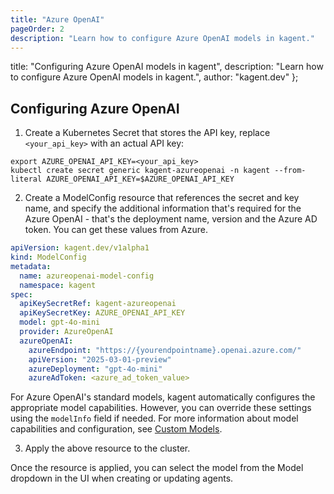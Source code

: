 ```yaml
---
title: "Azure OpenAI"
pageOrder: 2
description: "Learn how to configure Azure OpenAI models in kagent."
---
```


  title: "Configuring Azure OpenAI models in kagent",
  description: "Learn how to configure Azure OpenAI models in kagent.",
  author: "kagent.dev"
};

## Configuring Azure OpenAI

1. Create a Kubernetes Secret that stores the API key, replace `<your_api_key>` with an actual API key:

```shell
export AZURE_OPENAI_API_KEY=<your_api_key>
kubectl create secret generic kagent-azureopenai -n kagent --from-literal AZURE_OPENAI_API_KEY=$AZURE_OPENAI_API_KEY
```

2. Create a ModelConfig resource that references the secret and key name, and specify the additional information that's required for the Azure OpenAI - that's the deployment name, version and the Azure AD token. You can get these values from Azure.

```yaml
apiVersion: kagent.dev/v1alpha1
kind: ModelConfig
metadata:
  name: azureopenai-model-config
  namespace: kagent
spec:
  apiKeySecretRef: kagent-azureopenai
  apiKeySecretKey: AZURE_OPENAI_API_KEY
  model: gpt-4o-mini
  provider: AzureOpenAI
  azureOpenAI:
    azureEndpoint: "https://{yourendpointname}.openai.azure.com/"
    apiVersion: "2025-03-01-preview"
    azureDeployment: "gpt-4o-mini"
    azureAdToken: <azure_ad_token_value>
```

For Azure OpenAI's standard models, kagent automatically configures the appropriate model capabilities. However, you can override these settings using the `modelInfo` field if needed. For more information about model capabilities and configuration, see [Custom Models](/docs/kagent/supported-providers/custom-models).

3. Apply the above resource to the cluster.

Once the resource is applied, you can select the model from the Model dropdown in the UI when creating or updating agents.
